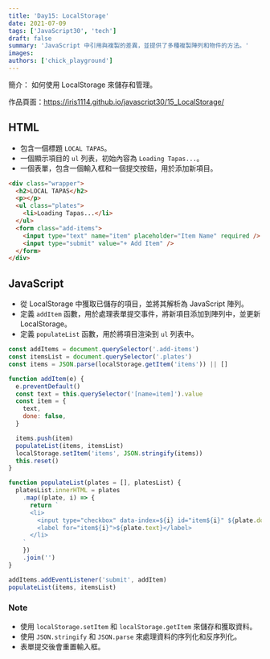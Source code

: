 ```yaml
---
title: 'Day15: LocalStorage'
date: 2021-07-09
tags: ['JavaScript30', 'tech']
draft: false
summary: 'JavaScript 中引用與複製的差異，並提供了多種複製陣列和物件的方法。'
images:
authors: ['chick_playground']
---
```


簡介： 如何使用 LocalStorage 來儲存和管理。

作品頁面：https://iris1114.github.io/javascript30/15_LocalStorage/

## HTML

- 包含一個標題 `LOCAL TAPAS`。
- 一個顯示項目的 `ul` 列表，初始內容為 `Loading Tapas...`。
- 一個表單，包含一個輸入框和一個提交按鈕，用於添加新項目。

```html
<div class="wrapper">
  <h2>LOCAL TAPAS</h2>
  <p></p>
  <ul class="plates">
    <li>Loading Tapas...</li>
  </ul>
  <form class="add-items">
    <input type="text" name="item" placeholder="Item Name" required />
    <input type="submit" value="+ Add Item" />
  </form>
</div>
```

## JavaScript

- 從 LocalStorage 中獲取已儲存的項目，並將其解析為 JavaScript 陣列。
- 定義 `addItem` 函數，用於處理表單提交事件，將新項目添加到陣列中，並更新 LocalStorage。
- 定義 `populateList` 函數，用於將項目渲染到 `ul` 列表中。

```javascript
const addItems = document.querySelector('.add-items')
const itemsList = document.querySelector('.plates')
const items = JSON.parse(localStorage.getItem('items')) || []

function addItem(e) {
  e.preventDefault()
  const text = this.querySelector('[name=item]').value
  const item = {
    text,
    done: false,
  }

  items.push(item)
  populateList(items, itemsList)
  localStorage.setItem('items', JSON.stringify(items))
  this.reset()
}

function populateList(plates = [], platesList) {
  platesList.innerHTML = plates
    .map((plate, i) => {
      return `
      <li>
        <input type="checkbox" data-index=${i} id="item${i}" ${plate.done ? 'checked' : ''} />
        <label for="item${i}">${plate.text}</label>
      </li>
    `
    })
    .join('')
}

addItems.addEventListener('submit', addItem)
populateList(items, itemsList)
```

### Note

- 使用 `localStorage.setItem` 和 `localStorage.getItem` 來儲存和獲取資料。
- 使用 `JSON.stringify` 和 `JSON.parse` 來處理資料的序列化和反序列化。
- 表單提交後會重置輸入框。
